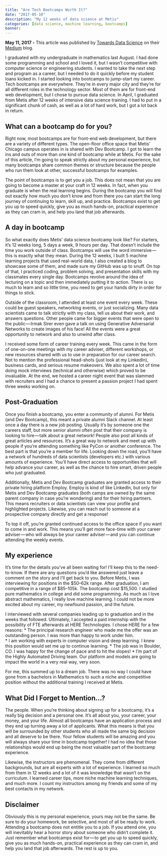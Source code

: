 ```yaml
---
title: "Are Tech Bootcamps Worth It?"
date: "2017-05-10"
description: "My 12 weeks of data science at Metis"
categories: [data science, machine learning, bootcamps]
banner:
---
```

**May 11, 2017 -** This article was published by [Towards Data Science](https://towardsdatascience.com/arebootcampsworthit-b8eb4d28770d) on their [Medium](https://medium.com/) blog. 


I graduated with my undergraduate in mathematics last August. I had done some programming and school and I loved it, but I wasn’t competitive with computer science or engineering students. I wanted to take the next step and program as a career, but I needed to do it quickly before my student loans kicked in. I started looking into bootcamps to jump-start my career.
Tech bootcamps are everywhere. They’re in every major city and they’re for all different roles in the technology sector. Most of them are for front-end web development, but I chose to pursue data science. In April, I graduated from Metis after 12 weeks of intensive data science training. I had to put in a significant chunk of cash, as well as a lot of hard work, but I got a lot back in return.

## What can a bootcamp do for you?
Right now, most bootcamps are for front-end web development, but there are a variety of different types. The open-floor office space that Metis’ Chicago campus operates in is shared with Dev Bootcamp. I got to learn the ins and outs of more than one kind of bootcamp while at Metis. For the sake of this article, I’m going to speak strictly about my personal experience, but many bootcamps share common themes or structure because the people who run them look at other, successful bootcamps for examples.

The point of bootcamps is to get you a job. This does not mean that you are going to become a master at your craft in 12 weeks. In fact, when you graduate is when the real learning begins. During the bootcamp you will find out exactly how much you don’t know and from there you can start the long journey of continuing to learn, skill up, and practice. Bootcamps exist to get you up to speed quickly, give you as much hands-on, practical experience as they can cram in, and help you land that job afterwards.

## A day in bootcamp
So what exactly does Metis’ data science bootcamp look like? For starters, it’s 12 weeks long, 5 days a week, 9 hours per day. That doesn’t include the time you work outside of class. Bootcamps will use the word immersive — this is exactly what they mean. During the 12 weeks, I built 5 machine learning projects that used real-world data, I also created a blog to showcase some of them, and made sure my GitHub was up to snuff. On top of that, I practiced coding, problem solving, and presentation skills with my classmates every single day. Bootcamps revolve around the idea of lecturing on a topic and then immediately putting it to action. There is so much to learn and so little time, you need to get your hands dirty in order for things to stick.

Outside of the classroom, I attended at least one event every week. These could be guest speakers, networking events, or just socializing. Many data scientists came to talk strictly with my class, tell us about their work, and answers questions. Other people came for bigger events that were open to the public — Irmak Sirer even gave a talk on using Generative Adversarial Networks to create images of his face! All the events were a great opportunity to network and also to unwind after class.

I received some form of career training every week. This came in the form of one-on-one meetings with my career adviser, different workshops, or new resources shared with us to use in preparation for our career search. Not to mention the professional head-shots (just look at my LinkedIn), business cards, and serious resume makeovers. We also spent a lot of time doing mock interviews (technical and otherwise) which proved to be invaluable. At the end, we hosted a career night event that was slammed with recruiters and I had a chance to present a passion project I had spent three weeks working on.

## Post-Graduation
Once you finish a bootcamp, you enter a community of alumni. For Metis (and Dev Bootcamp), this meant a private alumni Slack channel. At least once a day there is a new job posting. Usually it’s by someone one the careers staff, but more senior alumni often post that their company is looking to hire — talk about a great network! People also post all kinds of great articles and resources. It’s a great way to network and meet up with people if you’re attending something like PyCon or another conference. The best part is that you’re a member for life. Looking down the road, you’ll have a network of hundreds of data scientists (developers etc.) with various amounts of experience. You’ll have direct access to opportunities that will help advance your career, as well as the chance to hire smart, driven people who just graduated.


Additionally, Metis and Dev Bootcamp graduates are granted access to their private hiring platform Employ. Employ is kind of like LinkedIn, but only for Metis and Dev Bootcamp graduates (both camps are owned by the same parent company in case you’re wondering) and for their hiring partners. This means recruiters or data scientists can view your profile and highlighted projects. Likewise, you can reach out to someone at a prospective company directly and get a response!

To top it off, you’re granted continued access to the office space if you want to come in and work. This means you’ll get more face-time with your career adviser — who will always be your career adviser — and you can continue attending the weekly events.

## My experience
It’s time for the details you’ve all been waiting for! I’ll keep this to the need-to-know. If there are any questions you’d like answered just leave a comment on the story and I’ll get back to you.
Before Metis, I was interviewing for positions in the $50–62k range. After graduation, I am competitive in a range of $85–105k. The bootcamp cost $15,500. I studied pure mathematics in college and did some programming. As much as I love abstract mathematics, I really love machine learning. I could not be more excited about my career, my newfound passion, and the future.

I interviewed with several companies leading up to graduation and in the weeks that followed. Ultimately, I accepted a paid internship with the possibility of FTE afterwards at HERE Technologies. I chose HERE for a few reasons:
* The principal research engineer who made me the offer was an outstanding person. I was more than happy to work under him.  
* I am working with experts in computer vision and deep learning. I knew this position would set me up to continue learning.
* The job was in Boulder, CO. I was happy for the change of pace and to hit the slopes!
* I’m part of the Highly Automated Driving team. Our platform and models are going to impact the world in a very real way, very soon.
 

For me, this summed up to a dream job. There was no way I could have gone from a bachelors in Mathematics to such a niche and competitive position without the additional training I received at Metis.

## What Did I Forget to Mention…?
The people. When you’re thinking about signing up for a bootcamp, it’s a really big decision and a personal one. It’s all about you, your career, your money, and your life. Almost all bootcamps have an application process and they end up turning away a lot of applicants. What this means is that you will be surrounded by other students who all made the same big decision and all deserve to be there. Your fellow students will be amazing and you will always share your time in bootcamp together! I had no idea that those relationships would end up being the most valuable part of the bootcamp experience.

Likewise, the instructors are phenomenal. They come from different backgrounds, but are all experts with a lot of experience. I learned so much from them in 12 weeks and a lot of it was knowledge that wasn’t on the curriculum. I learned career tips, more niche machine learning techniques, and much more. I count my instructors among my friends and some of my best contacts in my network.

## Disclaimer
Obviously this is my personal experience, yours may not be the same. Be sure to do your homework, be selective, and most of all be ready to work. Attending a bootcamp does not entitle you to a job. If you attend one, you will inevitably hear a horror story about someone who didn’t complete it. Just remember what bootcamps exist for — to get you up to speed quickly, give you as much hands-on, practical experience as they can cram in, and help you land that job afterwards. The rest is up to you.
